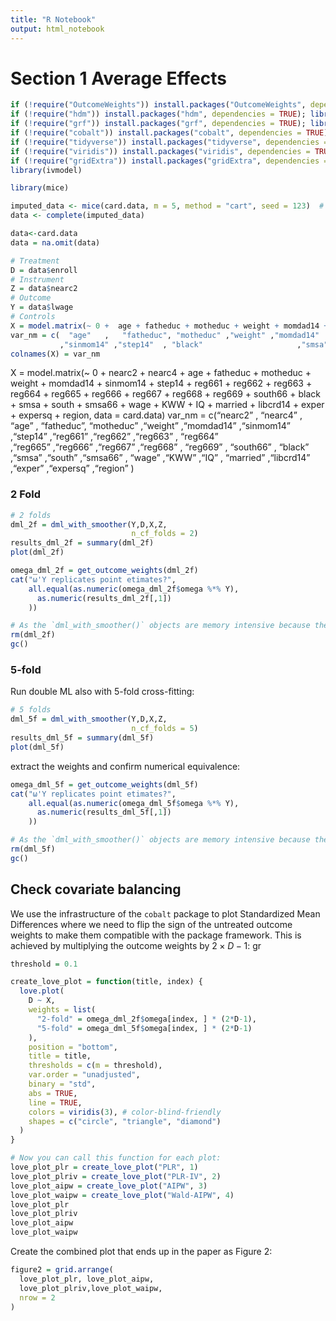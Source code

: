 ---
title: "R Notebook"
output: html_notebook
---


# Section 1 Average Effects

```{r}
if (!require("OutcomeWeights")) install.packages("OutcomeWeights", dependencies = TRUE); library(OutcomeWeights)
if (!require("hdm")) install.packages("hdm", dependencies = TRUE); library(hdm)
if (!require("grf")) install.packages("grf", dependencies = TRUE); library(grf)
if (!require("cobalt")) install.packages("cobalt", dependencies = TRUE); library(cobalt)
if (!require("tidyverse")) install.packages("tidyverse", dependencies = TRUE); library(tidyverse)
if (!require("viridis")) install.packages("viridis", dependencies = TRUE); library(viridis)
if (!require("gridExtra")) install.packages("gridExtra", dependencies = TRUE); library(gridExtra)
library(ivmodel)
```


```{r}
library(mice)

imputed_data <- mice(card.data, m = 5, method = "cart", seed = 123)  # Predictive mean matching
data <- complete(imputed_data)
```


```{r}
data<-card.data
data = na.omit(data)
```


```{r}
# Treatment
D = data$enroll
# Instrument
Z = data$nearc2
# Outcome
Y = data$lwage
# Controls
X = model.matrix(~ 0 +  age + fatheduc + motheduc + weight + momdad14 + sinmom14 + step14 + black + smsa + south + smsa66 + wage + KWW + IQ + married + libcrd14 + exper + expersq + region, data = data)
var_nm = c(  "age"   ,   "fatheduc", "motheduc" ,"weight" ,"momdad14"
           ,"sinmom14" ,"step14"  , "black"                     ,"smsa"     ,"south"  ,"smsa66"  , "wage"     ,"KWW"      ,"IQ"      , "married"                    ,"libcrd14" ,"exper"  ,"expersq"  ,"region" )
colnames(X) = var_nm
```

X = model.matrix(~ 0 + nearc2  + nearc4 + age + fatheduc + motheduc + weight + momdad14 + sinmom14 + step14 + reg661 + reg662 + reg663 + reg664 + reg665 + reg666 + reg667 + reg668 + reg669 + south66 + black + smsa + south + smsa66 + wage + KWW + IQ + married + libcrd14 + exper + expersq + region, data = card.data)
var_nm = c("nearc2"  , "nearc4"    ,   "age"   ,   "fatheduc", "motheduc" ,"weight" ,"momdad14"
           ,"sinmom14" ,"step14"   ,"reg661"   ,"reg662"   ,"reg663"  , "reg664"   
           ,"reg665"  ,"reg666"   ,"reg667"   ,"reg668"  , "reg669"  , "south66" , "black"                     ,"smsa"     ,"south"  ,"smsa66"  , "wage"     ,"KWW"      ,"IQ"      , "married"                    ,"libcrd14" ,"exper"  ,"expersq"  ,"region" )

### 2 Fold

```{r}
# 2 folds
dml_2f = dml_with_smoother(Y,D,X,Z,
                           n_cf_folds = 2)
results_dml_2f = summary(dml_2f)
plot(dml_2f)
```
```{r}
omega_dml_2f = get_outcome_weights(dml_2f)
cat("ω'Y replicates point etimates?", 
    all.equal(as.numeric(omega_dml_2f$omega %*% Y),
      as.numeric(results_dml_2f[,1])
    ))
```


```{r, echo = F, results='hide'}
# As the `dml_with_smoother()` objects are memory intensive because they store several $N \times N$ smoother matrices, it is convenient to remove the 2-fold one before proceeding. Comment out if you have enough RAM and want to use the objects later on.
rm(dml_2f)
gc()
```



### 5-fold

Run double ML also with 5-fold cross-fitting:

```{r}
# 5 folds
dml_5f = dml_with_smoother(Y,D,X,Z,
                           n_cf_folds = 5)
results_dml_5f = summary(dml_5f)
plot(dml_5f)
```

extract the weights and confirm numerical equivalence:

```{r}
omega_dml_5f = get_outcome_weights(dml_5f)
cat("ω'Y replicates point etimates?", 
    all.equal(as.numeric(omega_dml_5f$omega %*% Y),
      as.numeric(results_dml_5f[,1])
    ))
```


```{r, echo = F, results='hide'}
# As the `dml_with_smoother()` objects are memory intensive because they store several $N \times N$ smoother matrices, it is convenient to remove the 5-fold one before proceeding. Comment out if you have enough RAM and want to use the objects later on.
rm(dml_5f)
gc()
```


## Check covariate balancing

We use the infrastructure of the `cobalt` package to plot Standardized Mean Differences where we need to flip the sign of the untreated outcome weights to make them compatible with the package framework. This is achieved by multiplying the outcome weights by $2 \times D-1$:
gr
```{r, message = F}
threshold = 0.1

create_love_plot = function(title, index) {
  love.plot(
    D ~ X,
    weights = list(
      "2-fold" = omega_dml_2f$omega[index, ] * (2*D-1),
      "5-fold" = omega_dml_5f$omega[index, ] * (2*D-1)
    ),
    position = "bottom",
    title = title,
    thresholds = c(m = threshold),
    var.order = "unadjusted",
    binary = "std",
    abs = TRUE,
    line = TRUE,
    colors = viridis(3), # color-blind-friendly
    shapes = c("circle", "triangle", "diamond")
  )
}

# Now you can call this function for each plot:
love_plot_plr = create_love_plot("PLR", 1)
love_plot_plriv = create_love_plot("PLR-IV", 2)
love_plot_aipw = create_love_plot("AIPW", 3)
love_plot_waipw = create_love_plot("Wald-AIPW", 4)
love_plot_plr
love_plot_plriv
love_plot_aipw
love_plot_waipw
```


Create the combined plot that ends up in the paper as Figure 2:

```{r, results='hide', fig.width=12, fig.height=8}
figure2 = grid.arrange(
  love_plot_plr, love_plot_aipw,
  love_plot_plriv,love_plot_waipw,
  nrow = 2
)
```
